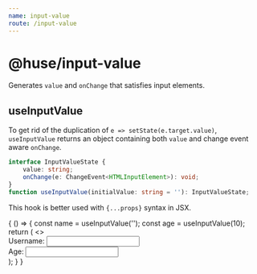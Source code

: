 ```yaml
---
name: input-value
route: /input-value
---
```



# @huse/input-value

Generates `value` and `onChange` that satisfies input elements.

## useInputValue

To get rid of the duplication of `e => setState(e.target.value)`, `useInputValue` returns an object containing both `value` and change event aware `onChange`.

```typescript
interface InputValueState {
    value: string;
    onChange(e: ChangeEvent<HTMLInputElement>): void;
}
function useInputValue(initialValue: string = ''): InputValueState;
```

This hook is better used with `{...props}` syntax in JSX.

<Playground>
    {
        () => {
            const name = useInputValue('');
            const age = useInputValue(10);
            return (
                <>
                    <div>
                        <label>Username: <Input {...name} /></label>
                    </div>
                    <div>
                        <label>Age: <Input type="number" {...age} /></label>
                    </div>
                </>
            );
        }
    }
</Playground>
